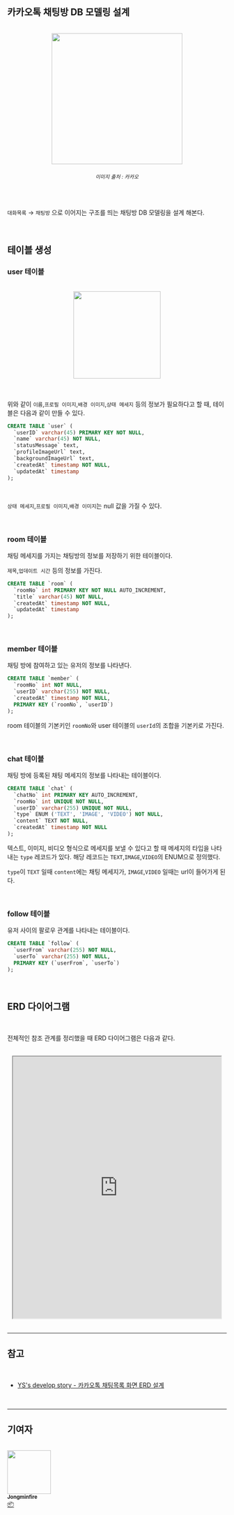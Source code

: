 <br />

## 카카오톡 채팅방 DB 모델링 설계

<br />

<div align='center'>

<img src="/img/database/chattingDB/kakao.jpeg" width="300px" />

###### <small> 이미지 출처 : 카카오 </small>

<br />

</div>

`대화목록` → `채팅방` 으로 이어지는 구조를 띄는 채팅방 DB 모델링을 설계 해본다.

<br />

## 테이블 생성

### user 테이블

<br />

<div align='center'>

<img src="/img/database/chattingDB/userProfile.jpg" width="200px" />

<br />
<br />
<br />

</div>

위와 같이 `이름`,`프로필 이미지`,`배경 이미지`,`상태 메세지` 등의 정보가 필요하다고 할 때, 테이블은 다음과 같이 만들 수 있다.

```sql
CREATE TABLE `user` (
  `userID` varchar(45) PRIMARY KEY NOT NULL,
  `name` varchar(45) NOT NULL,
  `statusMessage` text,
  `profileImageUrl` text,
  `backgroundImageUrl` text,
  `createdAt` timestamp NOT NULL,
  `updatedAt` timestamp
);
```

<br />

`상태 메세지`,`프로필 이미지`,`배경 이미지`는 null 값을 가질 수 있다.

<br />

### room 테이블

채팅 메세지를 가지는 채팅방의 정보를 저장하기 위한 테이블이다.

`제목`,`업데이트 시간` 등의 정보를 가진다.

```sql
CREATE TABLE `room` (
  `roomNo` int PRIMARY KEY NOT NULL AUTO_INCREMENT,
  `title` varchar(45) NOT NULL,
  `createdAt` timestamp NOT NULL,
  `updatedAt` timestamp
);
```

<br />

### member 테이블

채팅 방에 참여하고 있는 유저의 정보를 나타낸다.

```sql
CREATE TABLE `member` (
  `roomNo` int NOT NULL,
  `userID` varchar(255) NOT NULL,
  `createdAt` timestamp NOT NULL,
  PRIMARY KEY (`roomNo`, `userID`)
);
```

room 테이블의 기본키인 `roomNo`와 user 테이블의 `userId`의 조합을 기본키로 가진다.

<br />

### chat 테이블

채팅 방에 등록된 채팅 메세지의 정보를 나타내는 테이블이다.

```sql
CREATE TABLE `chat` (
  `chatNo` int PRIMARY KEY AUTO_INCREMENT,
  `roomNo` int UNIQUE NOT NULL,
  `userID` varchar(255) UNIQUE NOT NULL,
  `type` ENUM ('TEXT', 'IMAGE', 'VIDEO') NOT NULL,
  `content` TEXT NOT NULL,
  `createdAt` timestamp NOT NULL
);
```

텍스트, 이미지, 비디오 형식으로 메세지를 보낼 수 있다고 할 때 메세지의 타입을 나타내는 `type` 레코드가 있다. 해당 레코드는 `TEXT`,`IMAGE`,`VIDEO`의 ENUM으로 정의했다.

`type`이 `TEXT` 일때 `content`에는 채팅 메세지가, `IMAGE`,`VIDEO` 일때는 url이 들어가게 된다.

<br />

### follow 테이블

유저 사이의 팔로우 관계를 나타내는 테이블이다.

```sql
CREATE TABLE `follow` (
  `userFrom` varchar(255) NOT NULL,
  `userTo` varchar(255) NOT NULL,
  PRIMARY KEY (`userFrom`, `userTo`)
);
```

<br />

## ERD 다이어그램

<br />

전체적인 참조 관계를 정리했을 때 ERD 다이어그램은 다음과 같다. <br/>

<br />

<div align="center">

<iframe width="95%" height="600" src="https://dbdiagram.io/embed/61596cd4825b5b01461e357c"></iframe>

</div>

<br />

---

## 참고

<br />

-   [YS's develop story - 카카오톡 채팅목록 화면 ERD 설계](https://yusang.tistory.com/42)

<br />

---

## 기여자

<br />

<td align="center">
	<a href="http://jongminfire.dev">
		<img src="https://avatars.githubusercontent.com/u/51112542?v=4?s=100" width="100px;" alt="" />
		<br />
		<sub>
			<b>Jongminfire</b>
		</sub>
	</a>
	<br />
	<a href="#platform-Jongminfire" title="Packaging/porting to new platform">
		📦
	</a>
</td>
